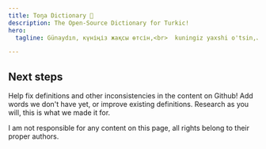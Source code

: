 ```yaml
---
title: Toŋa Dictionary 👋
description: The Open-Source Dictionary for Turkic!
hero:
  tagline: Günaydın, күніңіз жақсы өтсін,<br>  kuningiz yaxshi o'tsin,ياخشى كۈنگە ئېرىشىڭ,<br>  gözəl günler

---
```



## Next steps

<CardGrid stagger>
	<Card title="Update content" icon="pencil">
		Help fix definitions and other inconsistencies in the content on Github!
	</Card>
	<Card title="Add new content" icon="add-document">
		Add words we don't have yet, or improve existing definitions.
	</Card>
	<Card title="Read & Research" icon="open-book">
		Research as you will, this is what we made it for.
	</Card>
</CardGrid>

I am not responsible for any content on this page, all rights belong to their proper authors.
